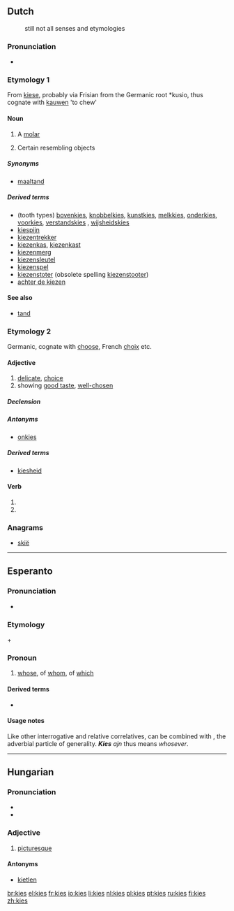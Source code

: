 {{also|Kies}}
==Dutch==
: still not all senses and etymologies

===Pronunciation===
* {{IPA|lang=nl|/kis/}}

===Etymology 1===
From {{etyl|dum|nl}} [[kiese]], probably via Frisian from the Germanic root *kusio, thus cognate with [[kauwen]] 'to chew'

====Noun====
{{nl-noun|g=m|kiezen|kiesje}}

# A [[molar]]
# {{figuratively}} Certain resembling objects

=====Synonyms=====
* [[maaltand]]

=====Derived terms=====
* (tooth types) [[bovenkies]], [[knobbelkies]], [[kunstkies]], [[melkkies]], [[onderkies]], [[voorkies]], [[verstandskies]] {{m|f}}, [[wijsheidskies]]
* [[kiespijn]]
* [[kiezentrekker]] {{m}}
* [[kiezenkas]], [[kiezenkast]]
* [[kiezenmerg]] {{n}}
* [[kiezensleutel]]
* [[kiezenspel]] {{n}}
* [[kiezenstoter]] {{m}} (obsolete spelling [[kiezenstooter]])
* [[achter de kiezen]]

====See also====
* [[tand]]

===Etymology 2===
Germanic, cognate with [[choose]], French [[choix]] etc.

====Adjective====
{{nl-adj|kiezer|peri|sup2=kiest}}

# [[delicate]], [[choice]]
# showing [[good taste]], [[well-chosen]]

=====Declension=====
{{nl-decl-adj|kieze|kies}}

=====Antonyms=====
* [[onkies]]

=====Derived terms=====
* [[kiesheid]]

====Verb====
{{infl|nl}}

# {{nl-verb-form|p=1|n=sg|t=pres|m=ind|kiezen}}
# {{nl-verb-form|m=imp|kiezen}}

===Anagrams===
* [[skië#Dutch|skië]]

----

==Esperanto==

===Pronunciation===
* {{IPA|lang=eo|/ˈkɪɛs/}}

===Etymology===
{{term|ki-|lang=eo||interrogative and relative [[:Category:Esperanto correlatives|correlative]] prefix}} + {{term|-es|lang=eo||correlative suffix of genitives}}

===Pronoun===
{{infl|eo|correlative|interrogative and relative correlative of genitives||plural|kies|accusative singular|kies|accusative plural|kies}}

# [[whose]], of [[whom]], of [[which]]

====Derived terms====
* {{l|eo|kies ajn|gloss=[[whosever]]}}

====Usage notes====
Like other interrogative and relative correlatives, {{term|kies}} can be combined with {{term|ajn}}, the adverbial particle of generality. '''''Kies''' ajn'' thus means ''whosever''.

{{eo BRO|1}}
{{eo GCSE|0}}

----

==Hungarian==

===Pronunciation===
* {{IPA|/ˈkijɛʃ/|lang=hu}}
* {{hyphenation|ki|es}}

===Adjective===
{{hu-adj|ebb}}

# {{archaic|lang=hu}} [[picturesque]]

====Antonyms====
* [[kietlen]]

[[br:kies]]
[[el:kies]]
[[fr:kies]]
[[io:kies]]
[[li:kies]]
[[nl:kies]]
[[pl:kies]]
[[pt:kies]]
[[ru:kies]]
[[fi:kies]]
[[zh:kies]]